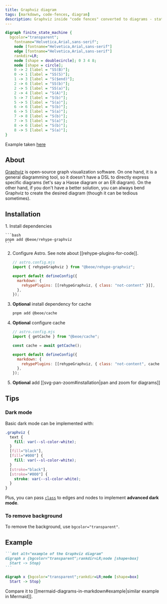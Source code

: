 ```yaml
---
title: Graphviz diagram
tags: [markdown, code-fences, diagram]
description: Graphviz inside "code fences" converted to diagrams - static SVGs, no client-side JavaScript
---
```


```dot alt="example of the Graphviz diagram"
digraph finite_state_machine {
  bgcolor="transparent";
	fontname="Helvetica,Arial,sans-serif";
	node [fontname="Helvetica,Arial,sans-serif"]
	edge [fontname="Helvetica,Arial,sans-serif"]
	rankdir=LR;
	node [shape = doublecircle]; 0 3 4 8;
	node [shape = circle];
	0 -> 2 [label = "SS(B)"];
	0 -> 1 [label = "SS(S)"];
	1 -> 3 [label = "S($end)"];
	2 -> 6 [label = "SS(b)"];
	2 -> 5 [label = "SS(a)"];
	2 -> 4 [label = "S(A)"];
	5 -> 7 [label = "S(b)"];
	5 -> 5 [label = "S(a)"];
	6 -> 6 [label = "S(b)"];
	6 -> 5 [label = "S(a)"];
	7 -> 8 [label = "S(b)"];
	7 -> 5 [label = "S(a)"];
	8 -> 6 [label = "S(b)"];
	8 -> 5 [label = "S(a)"];
}
```

Example taken [here](https://graphviz.org/Gallery/directed/fsm.html)

## About

[Graphviz](https://graphviz.org/) is open-source graph visualization software. On one hand, it is a general diagramming tool, so it doesn't have a DSL to directly express specific diagrams (let's say a Hasse diagram or an ER diagram). On the other hand, if you don't have a better solution, you can always bend Graphviz to create the desired diagram (though it can be tedious sometimes).

## Installation


<Steps>
1. Install dependencies

    ```bash
    pnpm add @beoe/rehype-graphviz
    ```

2. Configure Astro. See note about [[rehype-plugins-for-code]].

   ```js {2,6}
   // astro.config.mjs
   import { rehypeGraphviz } from "@beoe/rehype-graphviz";

   export default defineConfig({
     markdown: {
       rehypePlugins: [[rehypeGraphviz, { class: "not-content" }]],
     },
   });
   ```

3. **Optional** install dependency for cache

   ```bash
   pnpm add @beoe/cache
   ```

4. **Optional** configure cache

   ```js {2, 4, 8}
   // astro.config.mjs
   import { getCache } from "@beoe/cache";

   const cache = await getCache();

   export default defineConfig({
     markdown: {
       rehypePlugins: [[rehypeGraphviz, { class: "not-content", cache }]],
     },
   });
   ```

5. **Optional** add [[svg-pan-zoom#installation|pan and zoom for diagrams]]

</Steps>

## Tips

### Dark mode

Basic dark mode can be implemented with:

```css
.graphviz {
  text {
    fill: var(--sl-color-white);
  }
  [fill="black"],
  [fill="#000"] {
    fill: var(--sl-color-white);
  }
  [stroke="black"],
  [stroke="#000"] {
    stroke: var(--sl-color-white);
  }
}
```

Plus, you can pass [`class`](https://graphviz.org/docs/attrs/class/) to edges and nodes to implement **advanced dark mode**.

### To remove background

To remove the background, use `bgcolor="transparent"`.

## Example

````md
```dot alt="example of the Graphviz diagram"
digraph x {bgcolor="transparent";rankdir=LR;node [shape=box]
  Start -> Stop}
```
````

```dot alt="example of the Graphviz diagram"
digraph x {bgcolor="transparent";rankdir=LR;node [shape=box]
  Start -> Stop}
```

Compare it to [[mermaid-diagrams-in-markdown#example|similar example in Mermaid]].
